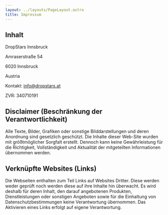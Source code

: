 ```yaml
---
layout: ../layouts/PageLayout.astro
title: Impressum
---
```


## Inhalt

DropStars Innsbruck

Amraserstraße 54

6020 Innsbruck

Austria

Kontakt: info@dropstars.at

ZVR: 340710191

## Disclaimer (Beschränkung der Verantwortlichkeit)

Alle Texte, Bilder, Grafiken oder sonstige Bilddarstellungen und deren Anordnung sind gesetzlich geschützt. Die Inhalte dieser Web-Site wurden mit größtmöglicher Sorgfalt erstellt. Dennoch kann keine Gewährleistung für die Richtigkeit, Vollständigkeit und Aktualität der mitgeteilten Informationen übernommen werden.

## Verknüpfte Websites (Links)

Die Webseiten enthalten zum Teil Links auf Websites Dritter. Diese werden weder geprüft noch werden diese auf ihre Inhalte hin überwacht. Es wird deshalb für deren Inhalt, den darauf angebotenen Produkten, Dienstleistungen oder sonstigen Angeboten sowie für die Einhaltung von Datenschutzbestimmungen keine Verantwortung übernommen. Das Aktivieren eines Links erfolgt auf eigene Verantwortung.